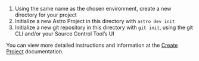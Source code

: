 1. Using the same name as the chosen environment, create a new directory for your project
2. Initialize a new Astro Project in this directory with `astro dev init`
3. Initialize a new git repository in this directory with `git init`, using the git CLI and/or your Source Control Tool’s UI

You can view more detailed instructions and information at the [Create Project](create-project.md#step-1-create-an-astro-project) documentation.